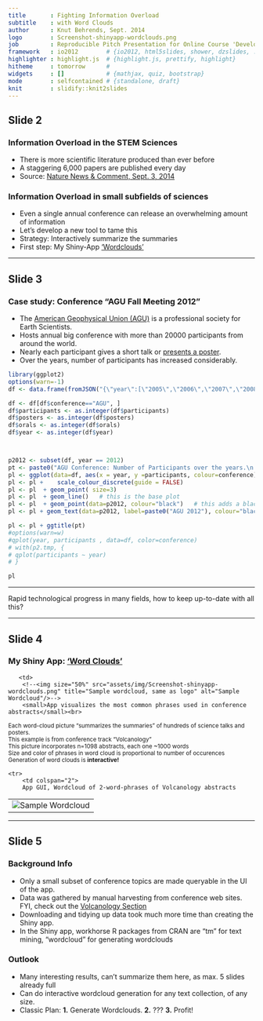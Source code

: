 ```yaml
---
title       : Fighting Information Overload 
subtitle    : with Word Clouds
author      : Knut Behrends, Sept. 2014
logo        : Screenshot-shinyapp-wordclouds.png
job         : Reproducible Pitch Presentation for Online Course 'Developing Data Products'
framework   : io2012        # {io2012, html5slides, shower, dzslides, ...}
highlighter : highlight.js  # {highlight.js, prettify, highlight}
hitheme     : tomorrow      # 
widgets     : []            # {mathjax, quiz, bootstrap}
mode        : selfcontained # {standalone, draft}
knit        : slidify::knit2slides
---
```




## Slide 2
### Information Overload in the STEM Sciences

- There is more scientific literature produced than ever before
- A staggering 6,000 papers are published every day 
- Source: [Nature News & Comment, Sept. 3, 2014](http://www.nature.com/news/how-to-tame-the-flood-of-literature-1.15806)

###  Information Overload in small subfields of sciences

- Even a single annual conference can release an overwhelming amount of information
- Let's develop a new tool to tame this
- Strategy: Interactively summarize the summaries
- First step: My Shiny-App ['Wordclouds'](https://rapps.shinyapps.io/wordcloud01/)  

--- 



## Slide 3

### Case study: Conference "AGU Fall Meeting 2012"

- The [American Geophysical Union (AGU)](http://en.wikipedia.org/wiki/American_Geophysical_Union) is a professional society for Earth Scientists. 
- Hosts annual big conference with more than 20000 participants from around the world.
- Nearly each participant gives a short talk or [presents a poster](https://www.youtube.com/watch?v=dFf1eZ5MAYA "Stroll from one end of the AGU poster session room to the other end (2011)").
- Over the years, number of participants has increased considerably.
```r
library(ggplot2)
options(warn=-1)
df <- data.frame(fromJSON("{\"year\":[\"2005\",\"2006\",\"2007\",\"2008\",\"2009\",\"2010\",\"2011\",\"2012\",\"2004\",\"2005\",\"2006\",\"2007\",\"2008\",\"2009\",\"2010\",\"2011\",\"2012\",\"2013\"],\"participants\":[\"8067\",\"7732\",\"8037\",\"8685\",\"9088\",\"10463\",\"10725\",\"11275\",\"11422\",\"12008\",\"13972\",\"14649\",\"16242\",\"16642\",\"19175\",\"22167\",\"24000\",\"22500\"],\"orals\":[\"NA\",\"NA\",\"NA\",\"NA\",\"NA\",\"4431\",\"4333\",\"4436\",\"NA\",\"NA\",\"NA\",\"NA\",\"NA\",\"NA\",\"5852\",\"6000\",\"6800\",\"7500\"],\"posters\":[\"NA\",\"NA\",\"NA\",\"NA\",\"NA\",\"9370\",\"8439\",\"9092\",\"NA\",\"15788\",\"NA\",\"NA\",\"15730\",\"NA\",\"11517\",\"12000\",\"14000\",\"15000\"],\"conference\":[\"EGU\",\"EGU\",\"EGU\",\"EGU\",\"EGU\",\"EGU\",\"EGU\",\"EGU\",\"AGU\",\"AGU\",\"AGU\",\"AGU\",\"AGU\",\"AGU\",\"AGU\",\"AGU\",\"AGU\",\"AGU\"]}"), stringsAsFactors=FALSE)

df <- df[df$conference=="AGU", ]
df$participants <- as.integer(df$participants)
df$posters <- as.integer(df$posters)
df$orals <- as.integer(df$orals)
df$year <- as.integer(df$year)



p2012 <- subset(df, year == 2012)
pt <- paste0("AGU Conference: Number of Participants over the years.\n In 2012:", " n = ", p2012[1,"orals"], " talks, ", p2012[1,"posters"], " posters.")
pl <- ggplot(data=df, aes(x = year, y =participants, colour=conference))
pl <- pl +    scale_colour_discrete(guide = FALSE) 
pl <- pl  + geom_point( size=3)
pl <- pl  + geom_line()   # this is the base plot
pl <- pl  + geom_point(data=p2012, colour="black")   # this adds a black point
pl <- pl + geom_text(data=p2012, label=paste0("AGU 2012"), colour="black", hjust=1.1) # this adds a label for the single point

pl <- pl + ggtitle(pt)
#options(warn=w)
#qplot(year, participants , data=df, color=conference)
# with(p2.tmp, {
# qplot(participants ~ year)
# }


```
```r
pl


```

* * *
Rapid technological progress in many fields, how to keep up-to-date with all this?

--- 

## Slide 4
### My Shiny App:  ['Word Clouds'](https://rapps.shinyapps.io/wordcloud01/)

<table width="1024px">
    <tr>
        <td><img src="assets/img/wordclouds-volc-gui-050pc.png" title="Sample wordcloud, same as logo" alt="Sample Wordcloud"/>
</td>
               <td>
        <!--<img size="50%" src="assets/img/Screenshot-shinyapp-wordclouds.png" title="Sample wordcloud, same as logo" alt="Sample Wordcloud"/>-->
        <small>App visualizes the most common phrases used in conference abstracts</small><br>
<small>Each word-cloud picture "summarizes the summaries" of hundreds of science talks and posters.</small><br>
<small>This example is from conference track "Volcanology"</small><br>
<small>This picture incorporates n=1098 abstracts, each one ~1000 words </small><br>
<small>Size and color of phrases in word cloud is proportional to number of occurences </small><br>
<small>Generation of word clouds is <strong>interactive!</strong> </small> 
        </td>
    </tr>
        <tr>
        <td colspan="2">
        App GUI, Wordcloud of 2-word-phrases of Volcanology abstracts 
</td></tr>
</table>

--- 

## Slide 5

### Background Info
 
- Only a small subset of conference topics are made queryable in the UI of the app.
- Data was gathered by manual harvesting from conference web sites. FYI, check out the [Volcanology Section](http://abstractsearch.agu.org/meetings/2013/FM/sections/V) 
- Downloading and tidying up data took much more time than creating the Shiny app. 
- In the Shiny app, workhorse R packages from CRAN are "tm" for text mining, "wordcloud" for generating wordclouds

### Outlook

- Many interesting results, can't summarize them here, as max. 5 slides already full
- Can do interactive wordcloud generation for any text collection, of any size. 
- Classic Plan: **1.** Generate Wordclouds. **2.** ??? **3.** Profit!
